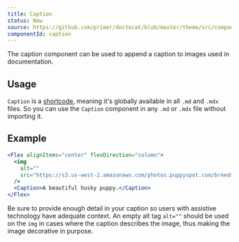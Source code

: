 ```yaml
---
title: Caption
status: New
source: https://github.com/primer/doctocat/blob/master/theme/src/components/caption.js
componentId: caption
---
```


The caption component can be used to append a caption to images used in documentation.

## Usage

`Caption` is a [shortcode](https://mdxjs.com/blog/shortcodes), meaning it's globally available in all `.md` and `.mdx` files. So you can use the `Caption` component in any `.md` or `.mdx` file without importing it.

## Example

```jsx live
<Flex alignItems="center" flexDirection="column">
  <img
    alt=""
    src="https://s3.us-west-2.amazonaws.com/photos.puppyspot.com/breeds/245/card/500000291_medium.jpg"
  />
  <Caption>A beautiful husky puppy.</Caption>
</Flex>
```

<Note variant="warning">


Be sure to provide enough detail in your caption so users with assistive technology have adequate context. An empty alt tag `alt=""` should be used on the `img` in cases where the caption describes the image, thus making the image decorative in purpose.

</Note>


